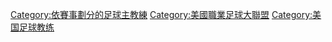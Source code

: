 [[Category:依賽事劃分的足球主教練|Category:依賽事劃分的足球主教練]]
[[Category:美國職業足球大聯盟|Category:美國職業足球大聯盟]]
[[Category:美国足球教练|Category:美国足球教练]]
